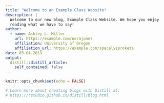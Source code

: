 ```yaml
---
title: "Welcome to an Example Class Website"
description: |
  Welcome to our new blog, Example Class Website. We hope you enjoy 
  reading what we have to say!
author:
  - name: Ashley L. Miller
    url: https://example.com/norajones
    affiliation: University of Oregon
    affiliation_url: https://example.com/spacelysprokets
date: 03-04-2019
output:
  distill::distill_article:
    self_contained: false
---
```


```r
knitr::opts_chunk$set(echo = FALSE)

# Learn more about creating blogs with Distill at:
# https://rstudio.github.io/distill/blog.html

```



